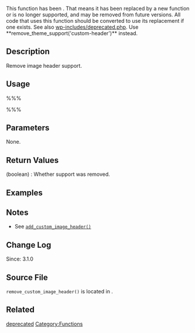 This function has been [[Category:Deprecated_Functions|deprecated]]. That means it has been replaced by a new function or is no longer supported, and may be removed from future versions. All code that uses this function should be converted to use its replacement if one exists. See also [[https://core.trac.wordpress.org/browser/tags/4.2.2/src/wp-includes/deprecated.php#L0|wp-includes/deprecated.php]]. Use **remove_theme_support('custom-header')**  instead.







== Description ==
Remove image header support.

== Usage ==
%%%<?php remove_custom_image_header(); ?>%%%

== Parameters ==
None.

== Return Values ==
; (boolean) : Whether support was removed.

== Examples ==
<!-- Need creative examples. Feel free to link to external examples. -->

== Notes ==
* See [[Function_Reference/add_custom_image_header|<tt>add_custom_image_header()</tt>]]

== Change Log ==
Since: 3.1.0

== Source File ==
<tt>remove_custom_image_header()</tt> is located in {{Trac|/wp-includes/theme.php}}.

== Related ==

{{Custom Headers}}

{{Tag Footer}}

[[Category:Functions]]